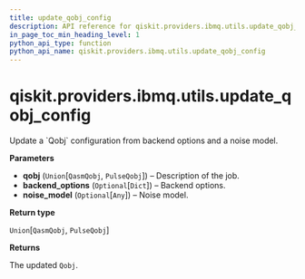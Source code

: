 ```yaml
---
title: update_qobj_config
description: API reference for qiskit.providers.ibmq.utils.update_qobj_config
in_page_toc_min_heading_level: 1
python_api_type: function
python_api_name: qiskit.providers.ibmq.utils.update_qobj_config
---
```


<span id="qiskit-providers-ibmq-utils-update-qobj-config" />

# qiskit.providers.ibmq.utils.update\_qobj\_config

<Function id="qiskit.providers.ibmq.utils.update_qobj_config" github="https://github.com/qiskit/qiskit-ibmq-provider/tree/stable/0.12/qiskit/providers/ibmq/utils/qobj_utils.py" signature="update_qobj_config(qobj, backend_options=None, noise_model=None)">
  Update a `Qobj` configuration from backend options and a noise model.

  **Parameters**

  *   **qobj** (`Union`\[`QasmQobj`, `PulseQobj`]) – Description of the job.
  *   **backend\_options** (`Optional`\[`Dict`]) – Backend options.
  *   **noise\_model** (`Optional`\[`Any`]) – Noise model.

  **Return type**

  `Union`\[`QasmQobj`, `PulseQobj`]

  **Returns**

  The updated `Qobj`.
</Function>

